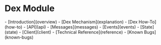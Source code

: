 # Dex Module

<Accordion title="Overview" icon="eye" defaultOpen="true">
  - [Introduction](overview)
</Accordion>

<Accordion title="Explanation" icon="book">
  - [Dex Mechanism](explanation)
</Accordion>

<Accordion title="How-To Guide" icon="graduation-cap">
  - [Dex How-To](how-to)
</Accordion>

<Accordion title="Reference" icon="code">
  - [API](api)
  - [Messages](messages)
  - [Events](events)
  - [State](state)
  - [Client](client)
  - [Technical Reference](reference)
  - [Known Bugs](known-bugs)
</Accordion> 